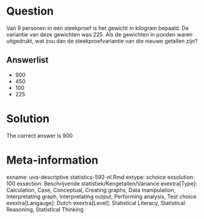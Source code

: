 Question
========

Van 9 personen in een steekproef is het gewicht in kilogram bepaald. De variantie van deze gewichten was 225. Als de gewichten in ponden waren uitgedrukt, wat zou dan de steekproefvariantie van die nieuwe getallen zijn? 

Answerlist
----------
* 900
* 450
* 100
* 225

Solution
========

The correct answer is  900 

Meta-information
================
exname: uva-descriptive statistics-592-nl.Rmd 
extype: schoice 
exsolution: 100 
exsection: Beschrijvende statistiek/Kengetallen/Variance
exextra[Type]: Calculation, Case, Conceptual, Creating graphs, Data manipulation, Interpretating graph, Interpretating output, Performing analysis, Test choice 
exextra[Langauge]: Dutch 
exextra[Level]: Statistical Literacy, Statistical Reasoning, Statistical Thinking 
